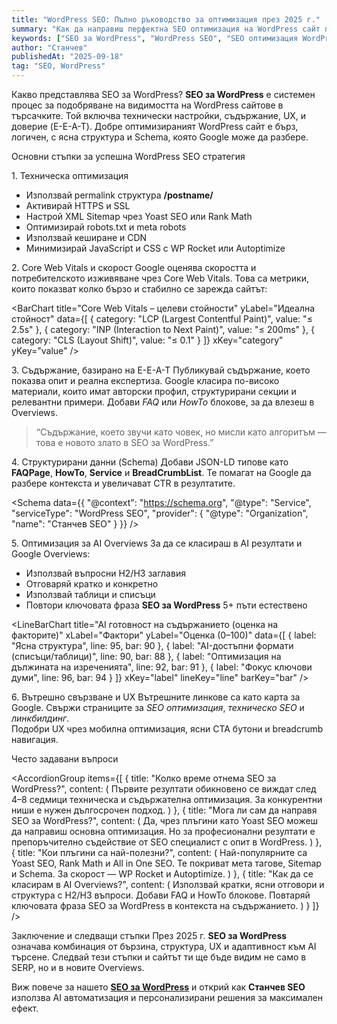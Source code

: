 ```yaml
---
title: "WordPress SEO: Пълно ръководство за оптимизация през 2025 г."
summary: "Как да направиш перфектна SEO оптимизация на WordPress сайт през 2025 г. – технически настройки, Core Web Vitals, Schema и AI стратегии."
keywords: ["SEO за WordPress", "WordPress SEO", "SEO оптимизация WordPress", "WordPress скорост", "Schema WordPress", "Core Web Vitals", "SEO специалист WordPress", "SEO услуги WordPress", "WordPress SEO 2025"]
author: "Станчев"
publishedAt: "2025-09-18"
tag: "SEO, WordPress"
---
```


<Feedback
  title="Резюме"
  description="WordPress SEO през 2025 г. изисква повече от просто плъгин. Необходимо е техническо съвършенство, бързина, AI разпознаваемо съдържание и ясна структура. Тук ще научиш как да постигнеш всичко това."
/>

<Heading as="h2" title="WordPress SEO 2025" subtitle="Ръководство за цялостна оптимизация" />

<Heading as="h3" id="wordpress-seo-definition">Какво представлява SEO за WordPress?</Heading>
<Text>
  <strong>SEO за WordPress</strong> е системен процес за подобряване на видимостта на WordPress сайтове в търсачките. 
  Той включва технически настройки, съдържание, UX, и доверие (E-E-A-T). 
  Добре оптимизираният WordPress сайт е бърз, логичен, с ясна структура и Schema, която Google може да разбере.
</Text>

<Heading as="h2" id="technical-seo">Основни стъпки за успешна WordPress SEO стратегия</Heading>

<Heading as="h3" id="technical">1. Техническа оптимизация</Heading>
<Text>
  - Използвай permalink структура <strong>/postname/</strong>  
  - Активирай HTTPS и SSL  
  - Настрой XML Sitemap чрез Yoast SEO или Rank Math  
  - Оптимизирай robots.txt и meta robots  
  - Използвай кеширане и CDN  
  - Минимизирай JavaScript и CSS с WP Rocket или Autoptimize
</Text>

<Heading as="h3" id="core-web-vitals">2. Core Web Vitals и скорост</Heading>
<Text>
  Google оценява скоростта и потребителското изживяване чрез Core Web Vitals. 
  Това са метрики, които показват колко бързо и стабилно се зарежда сайтът:
</Text>

<BarChart
  title="Core Web Vitals – целеви стойности"
  yLabel="Идеална стойност"
  data={[
    { category: "LCP (Largest Contentful Paint)", value: "≤ 2.5s" },
    { category: "INP (Interaction to Next Paint)", value: "≤ 200ms" },
    { category: "CLS (Layout Shift)", value: "≤ 0.1" }
  ]}
  xKey="category"
  yKey="value"
/>

<Feedback
  title="Съвет"
  description="Оптимизирай изображенията във WebP формат, активирай lazy loading и премести тежките скриптове в края на страницата."
/>

<Heading as="h3" id="content-eeat">3. Съдържание, базирано на E-E-A-T</Heading>
<Text>
  Публикувай съдържание, което показва опит и реална експертиза. 
  Google класира по-високо материали, които имат авторски профил, структурирани секции и релевантни примери. 
  Добави <em>FAQ</em> или <em>HowTo</em> блокове, за да влезеш в Overviews.
</Text>

<BlockQuote>
  “Съдържание, което звучи като човек, но мисли като алгоритъм — това е новото злато в SEO за WordPress.”
</BlockQuote>

<Heading as="h3" id="schema">4. Структурирани данни (Schema)</Heading>
<Text>
  Добави JSON-LD типове като <strong>FAQPage</strong>, <strong>HowTo</strong>, <strong>Service</strong> и <strong>BreadCrumbList</strong>. 
  Те помагат на Google да разбере контекста и увеличават CTR в резултатите.
</Text>

<Schema
  data={{
    "@context": "https://schema.org",
    "@type": "Service",
    "serviceType": "WordPress SEO",
    "provider": { "@type": "Organization", "name": "Станчев SEO" }
  }}
/>

<Heading as="h3" id="ai-overviews">5. Оптимизация за AI Overviews</Heading>
<Text>
  За да се класираш в AI резултати и Google Overviews:
</Text>
<Text>
  - Използвай въпросни H2/H3 заглавия  
  - Отговаряй кратко и конкретно  
  - Използвай таблици и списъци  
  - Повтори ключовата фраза <strong>SEO за WordPress</strong> 5+ пъти естествено
</Text>

<LineBarChart
  title="AI готовност на съдържанието (оценка на факторите)"
  xLabel="Фактори"
  yLabel="Оценка (0–100)"
  data={[
    { label: "Ясна структура", line: 95, bar: 90 },
    { label: "AI-достъпни формати (списъци/таблици)", line: 90, bar: 88 },
    { label: "Оптимизация на дължината на изреченията", line: 92, bar: 91 },
    { label: "Фокус ключови думи", line: 96, bar: 94 }
  ]}
  xKey="label"
  lineKey="line"
  barKey="bar"
/>

<Heading as="h3" id="internal-links">6. Вътрешно свързване и UX</Heading>
<Text>
  Вътрешните линкове са като карта за Google. Свържи страниците за <em>SEO оптимизация</em>, <em>техническо SEO</em> и <em>линкбилдинг</em>.  
  Подобри UX чрез мобилна оптимизация, ясни CTA бутони и breadcrumb навигация.
</Text>

<Feedback
  title="Полезно"
  description="Сайтът, който е структуриран добре за потребителите, винаги ще бъде структуриран добре и за Google."
/>

<Heading as="h4" id="faq">Често задавани въпроси</Heading>

<AccordionGroup
  items={[
    {
      title: "Колко време отнема SEO за WordPress?",
      content: (
        <Text onBackground="neutral-weak">
          Първите резултати обикновено се виждат след 4–8 седмици техническа и съдържателна оптимизация. 
          За конкурентни ниши е нужен дългосрочен подход.
        </Text>
      )
    },
    {
      title: "Мога ли сам да направя SEO за WordPress?",
      content: (
        <Text onBackground="neutral-weak">
          Да, чрез плъгини като Yoast SEO можеш да направиш основна оптимизация. 
          Но за професионални резултати е препоръчително съдействие от SEO специалист с опит в WordPress.
        </Text>
      )
    },
    {
      title: "Кои плъгини са най-полезни?",
      content: (
        <Text onBackground="neutral-weak">
          Най-популярните са Yoast SEO, Rank Math и All in One SEO. 
          Те покриват мета тагове, Sitemap и Schema. 
          За скорост — WP Rocket и Autoptimize.
        </Text>
      )
    },
    {
      title: "Как да се класирам в AI Overviews?",
      content: (
        <Text onBackground="neutral-weak">
          Използвай кратки, ясни отговори и структура с H2/H3 въпроси. 
          Добави FAQ и HowTo блокове. 
          Повтаряй ключовата фраза SEO за WordPress в контекста на съдържанието.
        </Text>
      )
    }
  ]}
/>

<Heading as="h3" id="cta">Заключение и следващи стъпки</Heading>
<Text>
  През 2025 г. <strong>SEO за WordPress</strong> означава комбинация от бързина, структура, UX и адаптивност към AI търсене. 
  Следвай тези стъпки и сайтът ти ще бъде видим не само в SERP, но и в новите Overviews.
</Text>

<Text>
  Виж повече за нашето <a href="https://stanchev.bg/seo-uslugi/wordpress-seo" target="_blank"><strong>SEO за WordPress</strong></a> 
  и открий как <strong>Станчев SEO</strong> използва AI автоматизация и персонализирани решения за максимален ефект.
</Text>

<Feedback
  title="Готов ли си да направиш своя WordPress сайт №1 в Google?"
  description="Оптимизирай сайта си с професионален подход, фокусиран върху AI, скорост и съдържание. Свържи се със Станчев SEO и изведи бизнеса си над конкуренцията."
/>

<script
  type="application/ld+json"
  dangerouslySetInnerHTML={{
    __html: JSON.stringify({
      "@context": "https://schema.org",
      "@graph": [
        {
          "@type": "Organization",
          "name": "Станчев SEO",
          "url": "https://stanchev.bg",
          "logo": "https://stanchev.bg/images/logo.png",
          "founder": {
            "@type": "Person",
            "name": "Георги Станчев",
            "jobTitle": "SEO специалист"
          },
          "address": {
            "@type": "PostalAddress",
            "streetAddress": "бул. България 98",
            "addressLocality": "София",
            "postalCode": "1680",
            "addressCountry": "BG"
          }
        },
        {
          "@type": "FAQPage",
          "mainEntity": [
            {
              "@type": "Question",
              "name": "Колко време отнема SEO за WordPress?",
              "acceptedAnswer": {
                "@type": "Answer",
                "text": "Първите резултати се виждат след 4–8 седмици оптимизация."
              }
            },
            {
              "@type": "Question",
              "name": "Мога ли сам да направя SEO за WordPress?",
              "acceptedAnswer": {
                "@type": "Answer",
                "text": "Да, но професионален SEO специалист по WordPress ще ти помогне да избегнеш грешки."
              }
            }
          ]
        }
      ]
    }),
  }}
/>
